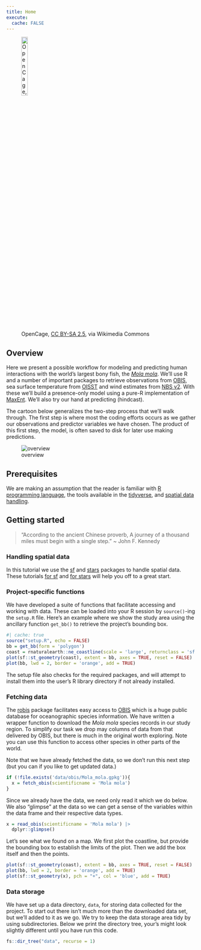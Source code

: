 ```yaml
---
title: Home
execute: 
  cache: FALSE
---
```


![OpenCage</a>, <a href="https://creativecommons.org/licenses/by-sa/2.5">CC BY-SA 2.5</a>, via Wikimedia Commons](https://upload.wikimedia.org/wikipedia/commons/1/1e/Mola_mola2.jpg){width=20%} 

## Overview
Here we present a possible workflow for modeling and predicting human interactions with the world's largest bony fish, the [*Mola mola*](https://en.wikipedia.org/wiki/Ocean_sunfish).  We'll use R and a number of important packages to retrieve observations from [OBIS](https://obis.org/taxon/127405), sea surface temperature from [OISST](https://www.ncei.noaa.gov/products/optimum-interpolation-sst) and wind estimates from [NBS v2](https://coastwatch.noaa.gov/cwn/products/noaa-ncei-blended-seawinds-nbs-v2.html).  With these we'll build a presence-only model using a pure-R implementation of [MaxEnt](https://biodiversityinformatics.amnh.org/open_source/maxent/).  We'll also try our hand at predicting (hindcast).

The cartoon below generalizes the two-step process that we'll walk through.  The first step is where most the coding efforts occurs as we gather our observations and predictor variables we have chosen. The product of this first step, the model, is often saved to disk for later use making predictions. 

![overview](images/modeling.png)

## Prerequisites

We are making an assumption that the reader is familiar with [R programming language](https://www.r-project.org/), the tools available in the [tidyverse](https://www.tidyverse.org/), and [spatial data handling](https://r-spatial.org/book/).

## Getting started

> "According to the ancient Chinese proverb, A journey of a thousand miles must begin with a single step." ~ John F. Kennedy

### Handling spatial data

In this tutorial we use the [sf](https://CRAN.R-project.org/package=sf) and [stars](https://CRAN.R-project.org/package=stars) packages to handle spatial data.  These tutorials [for sf](https://r-spatial.github.io/sf/) and [for stars](https://r-spatial.github.io/stars/) will help you off to a great start.



### Project-specific functions

We have developed a suite of functions that facilitate accessing and working with data.  These can be loaded into your R session by `source()`-ing the `setup.R` file.  Here's an example where we show the study area using the ancillary function `get_bb()` to retrieve the project's bounding box.

```r
#| cache: true
source("setup.R", echo = FALSE)
bb = get_bb(form = 'polygon')
coast = rnaturalearth::ne_coastline(scale = 'large', returnclass = 'sf')
plot(sf::st_geometry(coast), extent = bb, axes = TRUE, reset = FALSE)
plot(bb, lwd = 2, border = 'orange', add = TRUE)
```

The setup file also checks for the required packages, and will attempt to install them into the user's R library directory if not already installed.

### Fetching data

The [robis](https://CRAN.R-project.org/package=robis) package facilitates easy access to [OBIS](https://obis.org/) which is a huge public database for oceanographic species information.  We have written a wrapper function to download the *Mola mola* species records in our study region. To simplify our task we drop may columns of data from that delivered by OBIS, but there is much in the original worth exploring. Note you can use this function to access other species in other parts of the world.

:::{.callout-note}
Note that we have already fetched the data, so we don't run this next step (but you can if you like to get updated data.)
:::

```r
if (!file.exists('data/obis/Mola_mola.gpkg')){
  x = fetch_obis(scientificname = 'Mola mola')
}
```

Since we already have the data, we need only read it which we do below.  We also "glimpse" at the data so we can get a sense of the variables within the data frame and their respective data types.

```r
x = read_obis(scientificname = 'Mola mola') |>
  dplyr::glimpse()
```

Let's see what we found on a map.  We first plot the coastline, but provide the bounding box to establish the limits of the plot. Then we add the box itself and then the points.

```r
plot(sf::st_geometry(coast), extent = bb, axes = TRUE, reset = FALSE)
plot(bb, lwd = 2, border = 'orange', add = TRUE)
plot(sf::st_geometry(x), pch = "+", col = 'blue', add = TRUE)
```

### Data storage

We have set up a data directory, `data`, for storing data collected for the project.  To start out there isn't much more than the downloaded data set, but we'll added to it as we go.  We try to keep the data storage area tidy by using subdirectories. Below we print the directory tree, your's might look slightly different until you have run this code.

```r
fs::dir_tree("data", recurse = 1)
```
